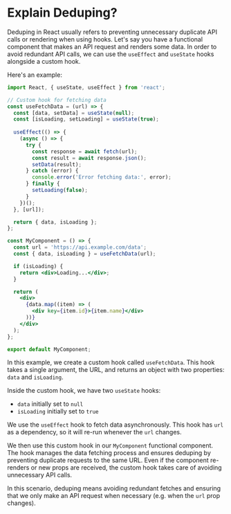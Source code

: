 # Explain Deduping?

Deduping in React usually refers to preventing unnecessary duplicate API calls or rendering when using hooks. Let's say you have a functional component that makes an API request and renders some data. In order to avoid redundant API calls, we can use the `useEffect` and `useState` hooks alongside a custom hook.

Here's an example:

```jsx
import React, { useState, useEffect } from 'react';

// Custom hook for fetching data
const useFetchData = (url) => {
  const [data, setData] = useState(null);
  const [isLoading, setLoading] = useState(true);
  
  useEffect(() => {
    (async () => {
      try {
        const response = await fetch(url);
        const result = await response.json();
        setData(result);
      } catch (error) {
        console.error('Error fetching data:', error);
      } finally {
        setLoading(false);
      }
    })();
  }, [url]);

  return { data, isLoading };
};

const MyComponent = () => {
  const url = 'https://api.example.com/data';
  const { data, isLoading } = useFetchData(url);

  if (isLoading) {
    return <div>Loading...</div>;
  }

  return (
    <div>
      {data.map((item) => (
        <div key={item.id}>{item.name}</div>
      ))}
    </div>
  );
};

export default MyComponent;
```

In this example, we create a custom hook called `useFetchData`. This hook takes a single argument, the URL, and returns an object with two properties: `data` and `isLoading`.

Inside the custom hook, we have two `useState` hooks:
- `data` initially set to `null`
- `isLoading` initially set to `true`

We use the `useEffect` hook to fetch data asynchronously. This hook has `url` as a dependency, so it will re-run whenever the `url` changes.

We then use this custom hook in our `MyComponent` functional component. The hook manages the data fetching process and ensures deduping by preventing duplicate requests to the same URL. Even if the component re-renders or new props are received, the custom hook takes care of avoiding unnecessary API calls.

In this scenario, deduping means avoiding redundant fetches and ensuring that we only make an API request when necessary (e.g. when the `url` prop changes).